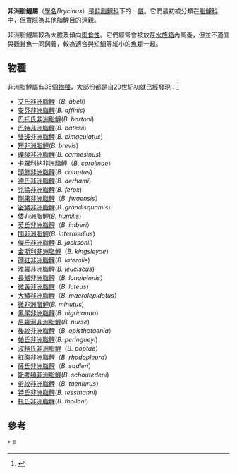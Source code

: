 {{Automatic taxobox
| taxon = Brycinus
| image = Brycinus longipinnis.JPG
| image_caption = [[長鰭非洲脂鯉|長鰭非洲脂鯉]]（''Brycinus longipinnis''）
| authority = Valenciennes, 1850
| subdivision_ranks = [[種|種]]
| subdivision =
* 參見內文
}}

'''非洲脂鯉屬'''（[[學名|學名]]''Brycinus''）是[[鮭脂鯉科|鮭脂鯉科]]下的一[[屬|屬]]。它們最初被分類在[[脂鯉科|脂鯉科]]中，但實際為其他脂鯉目的遠親。

非洲脂鯉屬較為大膽及傾向[[肉食性|肉食性]]。它們經常會被放在[[水族箱|水族箱]]內飼養，但並不適宜與觀賞魚一同飼養，較為適合與[[短鯛|短鯛]]等細小的[[魚類|魚類]]一起。

== 物種 ==
非洲脂鯉屬有35個[[物種|物種]]，大部份都是自20世紀初就已經發現：<ref>{{Cite web|author=Agbayani, Eli|publisher=FishBase|year=2009|url=http://fishbase.se/NomenClature/ValidNameList.cfm?criteria=SYNONYMS.SynGenus+%3D+%27Brycinus%27++AND+SYNONYMS.SynSpecies+like+%27%25%25%27+&vtitle=Scientific+Names+where+Genus+Equals+%3Ci%3EBrycinus%3C%2Fi%3E|title=''Brycinus'' species|accessdate=2009-10-03}}</ref>
* [[艾氏非洲脂鯉|艾氏非洲脂鯉]]（''B. abeli''）
* [[安芬非洲脂鯉|安芬非洲脂鯉]](''B. affinis'')
* [[巴托氏非洲脂鯉|巴托氏非洲脂鯉]](''B. bartoni'')
* [[巴特非洲脂鯉|巴特非洲脂鯉]](''B. batesii'')
* [[雙斑非洲脂鯉|雙斑非洲脂鯉]](''B. bimaculatus'')
* [[短非洲脂鯉|短非洲脂鯉]](''B. brevis'')
* [[礫棲非洲脂鯉|礫棲非洲脂鯉]](''B. carmesinus'')
* [[卡羅利納非洲脂鯉|卡羅利納非洲脂鯉]]（''B. carolinae''）
* [[頭飾非洲脂鯉|頭飾非洲脂鯉]](''B. comptus'')
* [[德氏非洲脂鯉|德氏非洲脂鯉]](''B. derhami'')
* [[兇猛非洲脂鯉|兇猛非洲脂鯉]](''B. ferox'')
* [[剛果非洲脂鯉|剛果非洲脂鯉]]（''B. fwaensis''）
* [[密鱗非洲脂鯉|密鱗非洲脂鯉]](''B. grandisquamis'')
* [[倭非洲脂鯉|倭非洲脂鯉]](''B. humilis'')
* [[英氏非洲脂鯉|英氏非洲脂鯉]]（''B. imberi''）
* [[間非洲脂鯉|間非洲脂鯉]](''B. intermedius'')
* [[傑氏非洲脂鯉|傑氏非洲脂鯉]](''B. jacksonii'')
* [[金斯利非洲脂鯉|金斯利非洲脂鯉]]（''B. kingsleyae''）
* [[磚紅非洲脂鯉|磚紅非洲脂鯉]](''B. lateralis'')
* [[雅羅非洲脂鯉|雅羅非洲脂鯉]](''B. leuciscus'')
* [[長鰭非洲脂鯉|長鰭非洲脂鯉]]（''B. longipinnis''）
* [[微黃非洲脂鯉|微黃非洲脂鯉]]（''B. luteus''）
* [[大鱗非洲脂鯉|大鱗非洲脂鯉]]（''B. macrolepidotus''）
* [[微非洲脂鯉|微非洲脂鯉]](''B. minutus'')
* [[黑尾非洲脂鯉|黑尾非洲脂鯉]](''B. nigricauda'')
* [[尼羅河非洲脂鯉|尼羅河非洲脂鯉]](''B. nurse'')
* [[後紋非洲脂鯉|後紋非洲脂鯉]]（''B. opisthotaenia''）
* [[帕氏非洲脂鯉|帕氏非洲脂鯉]](''B. peringueyi'')
* [[波特氏非洲脂鯉|波特氏非洲脂鯉]]（''B. poptae''）
* [[紅胸非洲脂鯉|紅胸非洲脂鯉]]（''B. rhodopleura''）
* [[薩氏非洲脂鯉|薩氏非洲脂鯉]]（''B. sadleri''）
* [[斯考頓非洲脂鯉|斯考頓非洲脂鯉]](''B. schoutedeni'')
* [[帶紋非洲脂鯉|帶紋非洲脂鯉]]（''B. taeniurus''）
* [[特氏非洲脂鯉|特氏非洲脂鯉]](''B. tessmanni'')
* [[托氏非洲脂鯉|托氏非洲脂鯉]](''B. tholloni'')

== 參考 ==
{{Reflist}}
{{Taxonbar|from=Q133322}}

[[Category:非洲脂鯉屬|*]]
[[Category:非洲脂鯉科|F]]
